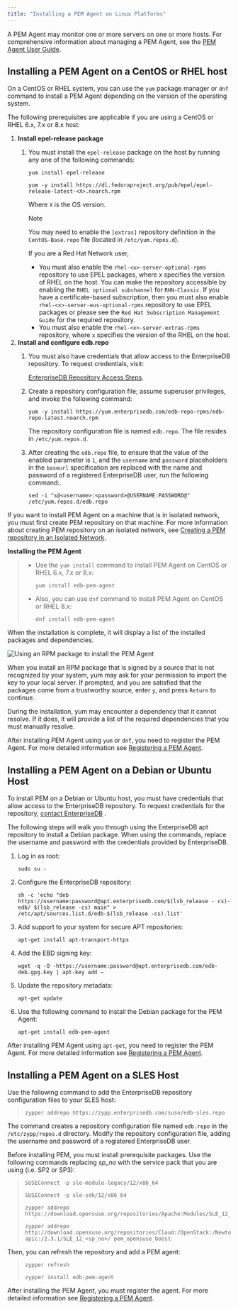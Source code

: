 ```yaml
---
title: "Installing a PEM Agent on Linux Platforms"
---
```


<div id="installing_pem_agent_on_linux" class="registered_link"></div>




A PEM Agent may monitor one or more servers on one or more hosts. For comprehensive information about managing a PEM Agent, see the [PEM Agent User Guide](https://www.enterprisedb.com/edb-docs/p/edb-postgres-enterprise-manager).

## Installing a PEM Agent on a CentOS or RHEL host

On a CentOS or RHEL system, you can use the `yum` package manager or `dnf` command to install a PEM Agent depending on the version of the operating system.

The following prerequisites are applicable if you are using a CentOS or RHEL 6.x, 7.x or 8.x host:

1.  **Install epel-release package**
    1.  You must install the `epel-release` package on the host by running any one of the following commands:

        ``` text
        yum install epel-release

        yum -y install https://dl.fedoraproject.org/pub/epel/epel-release-latest-<X>.noarch.rpm
        ```

        Where `X` is the OS version.

        <div class="note">

        <div class="title">

        Note

        </div>

        You may need to enable the `[extras]` repository definition in the `CentOS-Base.repo` file (located in `/etc/yum.repos.d`).

        If you are a Red Hat Network user,

          - You must also enable the `rhel-<x>-server-optional-rpms` repository to use EPEL packages, where *x* specifies the version of RHEL on the host. You can make the repository accessible by enabling the `RHEL optional subchannel` for `RHN-Classic`. If you have a certificate-based subscription, then you must also enable `rhel-<x>-server-eus-optional-rpms` repository to use EPEL packages or please see the `Red Hat Subscription Management Guide` for the required repository.
          - You must also enable the `rhel-<x>-server-extras-rpms` repository, where `x` specifies the version of the RHEL on the host.

        </div>
2.  **Install and configure edb.repo**
    1.  You must also have credentials that allow access to the EnterpriseDB repository. To request credentials, visit:

        [EnterpriseDB Repository Access Steps](https://info.enterprisedb.com/rs/069-ALB-339//../../../../../../../../images/Repository%20Access%2004-09-2019.pdf).

    2.  Create a repository configuration file; assume superuser privileges, and invoke the following command:

        ``` text
        yum -y install https://yum.enterprisedb.com/edb-repo-rpms/edb-repo-latest.noarch.rpm
        ```

        The repository configuration file is named `edb.repo`. The file resides in `/etc/yum.repos.d`.

    3.  After creating the `edb.repo` file, to ensure that the value of the enabled parameter is `1`, and the `username` and `password` placeholders in the `baseurl` specification are replaced with the name and password of a registered EnterpriseDB user, run the following command:.

        ``` text
        sed -i "s@<username>:<password>@USERNAME:PASSWORD@" /etc/yum.repos.d/edb.repo
        ```

If you want to install PEM Agent on a machine that is in isolated network, you must first create PEM repository on that machine. For more information about creating PEM repository on an isolated network, see [Creating a PEM repository in an Isolated Network](../../../7.15/pem_inst_guide_linux/03_installing_postgres_enterprise_manager/#creating_pem_repo_isolated_network).

**Installing the PEM Agent**

>   - Use the `yum install` command to install PEM Agent on CentOS or RHEL 6.x, 7.x or 8.x:
>
>     ``` text
>     yum install edb-pem-agent
>     ```
>
>   - Also, you can use `dnf` command to install PEM Agent on CentOS or RHEL 8.x:
>
>     ``` text
>     dnf install edb-pem-agent
>     ```

When the installation is complete, it will display a list of the installed packages and dependencies.

![*Using an RPM package to install the PEM Agent*](../images/pem_rpm_installation_agent.png)

When you install an RPM package that is signed by a source that is not recognized by your system, yum may ask for your permission to import the key to your local server. If prompted, and you are satisfied that the packages come from a trustworthy source, enter `y`, and press `Return` to continue.

During the installation, yum may encounter a dependency that it cannot resolve. If it does, it will provide a list of the required dependencies that you must manually resolve.

After installing PEM Agent using `yum` or `dnf`, you need to register the PEM Agent. For more detailed information see [Registering a PEM Agent](../../../7.15/pem_inst_guide_linux/03_installing_postgres_enterprise_manager/#registering_a_pem_agent).

## Installing a PEM Agent on a Debian or Ubuntu Host

To install PEM on a Debian or Ubuntu host, you must have credentials that allow access to the EnterpriseDB repository. To request credentials for the repository, [contact EnterpriseDB](https://www.enterprisedb.com/repository-access-request) .

The following steps will walk you through using the EnterpriseDB apt repository to install a Debian package. When using the commands, replace the username and password with the credentials provided by EnterpriseDB.

1.  Log in as root:

    ``` text
    sudo su -
    ```

2.  Configure the EnterpriseDB repository:

    ``` text
    sh -c 'echo "deb https://username:password@apt.enterprisedb.com/$(lsb_release - cs)-edb/ $(lsb_release -cs) main" > /etc/apt/sources.list.d/edb-$(lsb_release -cs).list'
    ```

3.  Add support to your system for secure APT repositories:

    ``` text
    apt-get install apt-transport-https
    ```

4.  Add the EBD signing key:

    ``` text
    wget -q -O -https://username:password@apt.enterprisedb.com/edb-deb.gpg.key | apt-key add –
    ```

5.  Update the repository metadata:

    ``` text
    apt-get update
    ```

6.  Use the following command to install the Debian package for the PEM Agent:

    ``` text
    apt-get install edb-pem-agent
    ```

After installing PEM Agent using `apt-get`, you need to register the PEM Agent. For more detailed information see [Registering a PEM Agent](../../../7.15/pem_inst_guide_linux/03_installing_postgres_enterprise_manager/#registering_a_pem_agent).

## Installing a PEM Agent on a SLES Host



Use the following command to add the EnterpriseDB repository configuration files to your SLES host:

>
>
> ``` text
> zypper addrepo https://zypp.enterprisedb.com/suse/edb-sles.repo
> ```

The command creates a repository configuration file named `edb.repo` in the `/etc/zypp/repos.d` directory. Modify the repository configuration file, adding the username and password of a registered EnterpriseDB user.

Before installing PEM, you must install prerequisite packages. Use the following commands replacing *sp_no* with the service pack that you are using (i.e. SP2 or SP3):

>
>
> ``` text
> SUSEConnect -p sle-module-legacy/12/x86_64
>
> SUSEConnect -p sle-sdk/12/x86_64
>
> zypper addrepo https://download.opensuse.org/repositories/Apache:Modules/SLE_12_<sp_no>/Apache:Modules.repo
>
> zypper addrepo http://download.opensuse.org/repositories/Cloud:/OpenStack:/Newton:/cisco-apic:/2.3.1/SLE_12_<sp_no>/ pem_opensuse_boost
> ```

Then, you can refresh the repository and add a PEM agent:

>
>
> ``` text
> zypper refresh
>
> zypper install edb-pem-agent
> ```

After installing the PEM Agent, you must register the agent. For more detailed information see [Registering a PEM Agent](../../../7.15/pem_inst_guide_linux/03_installing_postgres_enterprise_manager/#registering_a_pem_agent).
